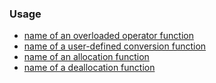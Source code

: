 {{cpp/keyword/title|{{tt|operator}}}}
{{cpp/keyword/navbar}}

===Usage===
* [[cpp/language/operators|name of an overloaded operator function]]
* [[cpp/language/cast operator|name of a user-defined conversion function]]
* [[cpp/memory/new/operator new|name of an allocation function]]
* [[cpp/memory/new/operator delete|name of a deallocation function]]
{{rrev|since=c++11|
* [[cpp/language/user literal#Literal operators|name of a literal operator function]]
}}

{{langlinks|de|es|fr|it|ja|pt|ru|zh}}